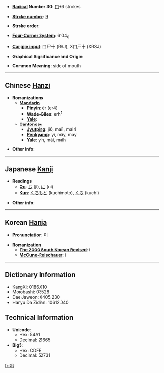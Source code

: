 * '''[[Wiktionary:Chinese radical index|Radical]] Number 30''': [[Wiktionary:Chinese radical index 口|口]]+6 strokes

* '''[[Wiktionary:Chinese total strokes index|Stroke number]]''': [[Wiktionary:Chinese total strokes index 9|9]]

* '''Stroke order''': 

* '''[[Wiktionary:Chinese four corner index|Four-Corner System]]''': 6104<sub>0</sub>

* '''[[Wiktionary:Chinese Cangjie index|Cangjie input]]''': 口尸十 (RSJ), X口尸十 (XRSJ)

* '''Graphical Significance and Origin''': 

* '''Common Meaning''': side of mouth

----

== Chinese [[Hanzi]] ==

* '''Romanizations'''
** '''[[Mandarin]]'''
*** '''[[Pinyin]]''': èr (er4)
*** '''[[Wade-Giles]]''': erh<sup>4</sup>
*** '''[[Yale]]''': 
** '''[[Cantonese]]'''
*** '''[[Jyutping]]''': ji6, mai1, mai4
*** '''[[Penkyamp]]''': yì, mäy, may
*** '''[[Yale]]''': yih, māi, màih

* '''Other info''': 

----

== Japanese [[Kanji]] ==

* '''Readings'''
** '''[[On]]''': [[じ]] (ji), [[に]] (ni)
** '''[[Kun]]''': [[くちもと]] (kuchimoto), [[くち]] (kuchi)

* '''Other info''':  

----

== Korean [[Hanja]] ==

* '''Pronunciation''': 이

* '''Romanization'''
** '''[[The 2000 South Korean Revised Romanization|The 2000 South Korean Revised]]''': i
** '''[[McCune-Reischauer]]''': i

----

== Dictionary Information ==

* KangXi: 0186.010
* Morobashi: 03528
* Dae Jaweon: 0405.230
* Hanyu Da Zidian: 10612.040

== Technical Information ==

* '''Unicode''':
** Hex: 54A1
** Decimal: 21665
* '''Big5''':
** Hex: CDFB
** Decimal: 52731

[[fr:咡]]